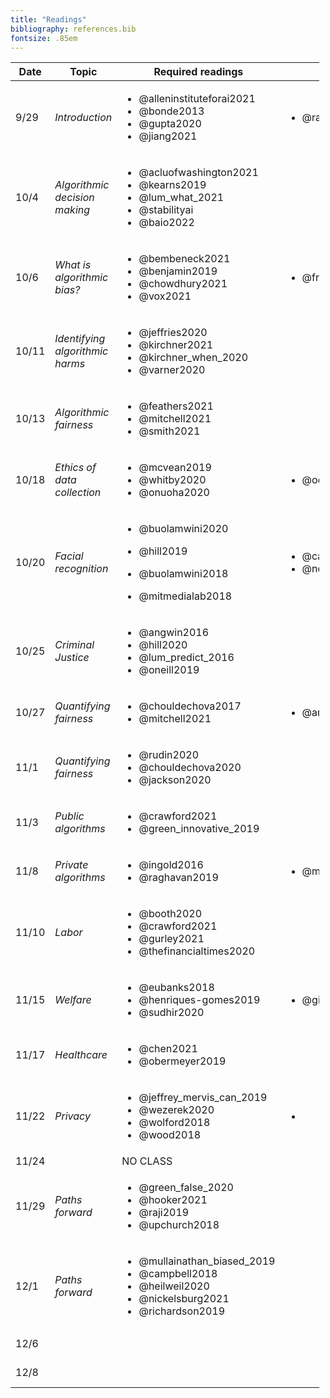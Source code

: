 ```yaml
---
title: "Readings"
bibliography: references.bib
fontsize: .85em
---
```


+-------+---------------------------------+-------------------------------+------------------------------+---------------------+
| Date  | Topic                           | Required readings             | Optional                     | Due                 |
+=======+=================================+===============================+==============================+=====================+
| 9/29  | *Introduction*                  | -   @alleninstituteforai2021  | -   @raji_thats_2019         |                     |
|       |                                 | -   @bonde2013                |                              |                     |
|       |                                 | -   @gupta2020                |                              |                     |
|       |                                 | -   @jiang2021                |                              |                     |
+-------+---------------------------------+-------------------------------+------------------------------+---------------------+
| 10/4  | *Algorithmic decision making*   | -   @acluofwashington2021     |                              |                     |
|       |                                 | -   @kearns2019               |                              |                     |
|       |                                 | -   @lum_what_2021            |                              |                     |
|       |                                 | -   @stabilityai              |                              |                     |
|       |                                 | -   @baio2022                 |                              |                     |
+-------+---------------------------------+-------------------------------+------------------------------+---------------------+
| 10/6  | *What is algorithmic bias?*     | -   @bembeneck2021            | -   @friedman1996            |                     |
|       |                                 | -   @benjamin2019             |                              |                     |
|       |                                 | -   @chowdhury2021            |                              |                     |
|       |                                 | -   @vox2021                  |                              |                     |
+-------+---------------------------------+-------------------------------+------------------------------+---------------------+
| 10/11 | *Identifying algorithmic harms* | -   @jeffries2020             |                              |                     |
|       |                                 | -   @kirchner2021             |                              |                     |
|       |                                 | -   @kirchner_when_2020       |                              |                     |
|       |                                 | -   @varner2020               |                              |                     |
+-------+---------------------------------+-------------------------------+------------------------------+---------------------+
| 10/13 | *Algorithmic fairness*          | -   @feathers2021             |                              |                     |
|       |                                 | -   @mitchell2021             |                              |                     |
|       |                                 | -   @smith2021                |                              |                     |
+-------+---------------------------------+-------------------------------+------------------------------+---------------------+
| 10/18 | *Ethics of data collection*     | -   @mcvean2019               | -   @ochigame2020            |                     |
|       |                                 | -   @whitby2020               |                              |                     |
|       |                                 | -   @onuoha2020               |                              |                     |
+-------+---------------------------------+-------------------------------+------------------------------+---------------------+
| 10/20 | *Facial recognition*            | -   @buolamwini2020           | -   @castelvecchi2020        |                     |
|       |                                 |                               | -   @noorden2020             |                     |
|       |                                 | -   @hill2019                 |                              |                     |
|       |                                 |                               |                              |                     |
|       |                                 | -   @buolamwini2018           |                              |                     |
|       |                                 |                               |                              |                     |
|       |                                 | -   @mitmedialab2018          |                              |                     |
+-------+---------------------------------+-------------------------------+------------------------------+---------------------+
| 10/25 | *Criminal Justice*              | -   @angwin2016               |                              |                     |
|       |                                 | -   @hill2020                 |                              |                     |
|       |                                 | -   @lum_predict_2016         |                              |                     |
|       |                                 | -   @oneill2019               |                              |                     |
+-------+---------------------------------+-------------------------------+------------------------------+---------------------+
| 10/27 | *Quantifying fairness*          | -   @chouldechova2017         | -   @arvindnarayanan2018     |                     |
|       |                                 | -   @mitchell2021             |                              |                     |
+-------+---------------------------------+-------------------------------+------------------------------+---------------------+
| 11/1  | *Quantifying fairness*          | -   @rudin2020                |                              |                     |
|       |                                 | -   @chouldechova2020         |                              |                     |
|       |                                 | -   @jackson2020              |                              |                     |
+-------+---------------------------------+-------------------------------+------------------------------+---------------------+
| 11/3  | *Public algorithms*             | -   @crawford2021             |                              |                     |
|       |                                 | -   @green_innovative_2019    |                              |                     |
+-------+---------------------------------+-------------------------------+------------------------------+---------------------+
| 11/8  | *Private algorithms*            | -   @ingold2016               | -   @mittechnologyreview2021 |                     |
|       |                                 | -   @raghavan2019             |                              |                     |
+-------+---------------------------------+-------------------------------+------------------------------+---------------------+
| 11/10 | *Labor*                         | -   @booth2020                |                              |                     |
|       |                                 | -   @crawford2021             |                              |                     |
|       |                                 | -   @gurley2021               |                              |                     |
|       |                                 | -   @thefinancialtimes2020    |                              |                     |
+-------+---------------------------------+-------------------------------+------------------------------+---------------------+
| 11/15 | *Welfare*                       | -   @eubanks2018              | -   @gilman2020              |                     |
|       |                                 | -   @henriques-gomes2019      |                              |                     |
|       |                                 | -   @sudhir2020               |                              |                     |
+-------+---------------------------------+-------------------------------+------------------------------+---------------------+
| 11/17 | *Healthcare*                    | -   @chen2021                 |                              |                     |
|       |                                 | -   @obermeyer2019            |                              |                     |
+-------+---------------------------------+-------------------------------+------------------------------+---------------------+
| 11/22 | *Privacy*                       | -   @jeffrey_mervis_can_2019  | -                            |                     |
|       |                                 | -   @wezerek2020              |                              |                     |
|       |                                 | -   @wolford2018              |                              |                     |
|       |                                 | -   @wood2018                 |                              |                     |
+-------+---------------------------------+-------------------------------+------------------------------+---------------------+
| 11/24 |                                 | NO CLASS                      |                              |                     |
+-------+---------------------------------+-------------------------------+------------------------------+---------------------+
| 11/29 | *Paths forward*                 | -   @green_false_2020         |                              |                     |
|       |                                 | -   @hooker2021               |                              |                     |
|       |                                 | -   @raji2019                 |                              |                     |
|       |                                 | -   @upchurch2018             |                              |                     |
+-------+---------------------------------+-------------------------------+------------------------------+---------------------+
| 12/1  | *Paths forward*                 | -   @mullainathan_biased_2019 |                              |                     |
|       |                                 | -   @campbell2018             |                              |                     |
|       |                                 | -   @heilweil2020             |                              |                     |
|       |                                 | -   @nickelsburg2021          |                              |                     |
|       |                                 | -   @richardson2019           |                              |                     |
+-------+---------------------------------+-------------------------------+------------------------------+---------------------+
| 12/6  |                                 |                               |                              | Final Presentations |
+-------+---------------------------------+-------------------------------+------------------------------+---------------------+
| 12/8  |                                 |                               |                              | Final Presentations |
+-------+---------------------------------+-------------------------------+------------------------------+---------------------+
